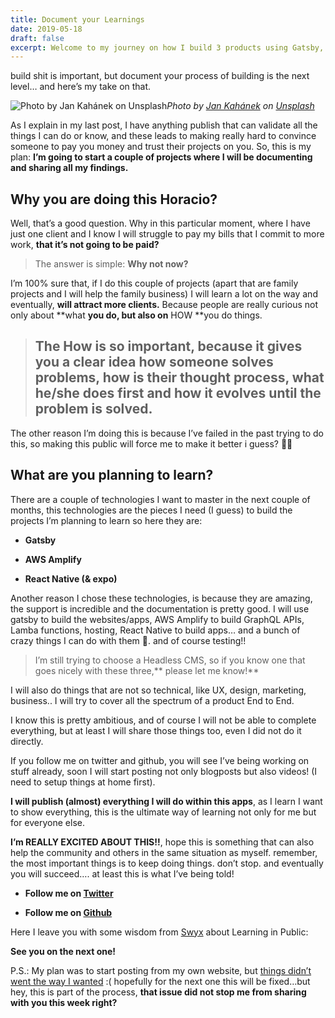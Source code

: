 ```yaml
---
title: Document your Learnings
date: 2019-05-18
draft: false
excerpt: Welcome to my journey on how I build 3 products using Gatsby, GraphQL & Serverless technologies...
---
```


build shit is important, but document your process of building is the next level… and here’s my take on that.

![Photo by [Jan Kahánek](https://unsplash.com/@honza_kahanek?utm_source=medium&utm_medium=referral) on [Unsplash](https://unsplash.com?utm_source=medium&utm_medium=referral)](https://cdn-images-1.medium.com/max/10368/0*Py2Fd__P6hBpKHvy)_Photo by [Jan Kahánek](https://unsplash.com/@honza_kahanek?utm_source=medium&utm_medium=referral) on [Unsplash](https://unsplash.com?utm_source=medium&utm_medium=referral)_

As I explain in my last post, I have anything publish that can validate all the things I can do or know, and these leads to making really hard to convince someone to pay you money and trust their projects on you. So, this is my plan: **I’m going to start a couple of projects where I will be documenting and sharing all my findings.**

## Why you are doing this Horacio?

Well, that’s a good question. Why in this particular moment, where I have just one client and I know I will struggle to pay my bills that I commit to more work, **that it’s not going to be paid?**

> The answer is simple: **Why not now?**

I’m 100% sure that, if I do this couple of projects (apart that are family projects and I will help the family business) I will learn a lot on the way and eventually, **will attract more clients.** Because people are really curious not only about **what **you do, but also on** HOW **you do things.

> ## **The How is so important,** because it gives you a clear idea how someone solves problems, how is their thought process, what he/she does first and how it evolves until the problem is solved.

The other reason I’m doing this is because I’ve failed in the past trying to do this, so making this public will force me to make it better i guess? 🤷‍♂️

## What are you planning to learn?

There are a couple of technologies I want to master in the next couple of months, this technologies are the pieces I need (I guess) to build the projects I’m planning to learn so here they are:

- **Gatsby**

- **AWS Amplify**

- **React Native (& expo)**

Another reason I chose these technologies, is because they are amazing, the support is incredible and the documentation is pretty good. I will use gatsby to build the websites/apps, AWS Amplify to build GraphQL APIs, Lamba functions, hosting, React Native to build apps… and a bunch of crazy things I can do with them 🤟. and of course testing!!

> I’m still trying to choose a Headless CMS, so if you know one that goes nicely with these three,** please let me know!**

I will also do things that are not so technical, like UX, design, marketing, business.. I will try to cover all the spectrum of a product End to End.

I know this is pretty ambitious, and of course I will not be able to complete everything, but at least I will share those things too, even I did not do it directly.

If you follow me on twitter and github, you will see I’ve being working on stuff already, soon I will start posting not only blogposts but also videos! (I need to setup things at home first).

**I will publish (almost) everything I will do within this apps**, as I learn I want to show everything, this is the ultimate way of learning not only for me but for everyone else.

**I’m REALLY EXCITED ABOUT THIS!!**, hope this is something that can also help the community and others in the same situation as myself. remember, the most important things is to keep doing things. don’t stop. and eventually you will succeed…. at least this is what I’ve being told!

- **Follow me on [Twitter](https://twitter.com/hhg2288)**

- **Follow me on [Github](https://github.com/horacioh)**

Here I leave you with some wisdom from [Swyx](https://twitter.com/swyx/status/1009174159690264579) about Learning in Public:

**See you on the next one!**

P.S.: My plan was to start posting from my own website, but [things didn’t went the way I wanted](https://twitter.com/hhg2288/status/1129526682396823552) :( hopefully for the next one this will be fixed…but hey, this is part of the process, **that issue did not stop me from sharing with you this week right?**
